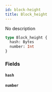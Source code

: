 ```yaml
---
id: block-height
title: Block_height
---
```


No description

```graphql
type Block_height {
  hash: Bytes
  number: Int
}
```

### Fields

#### `hash` 

#### `number` 
